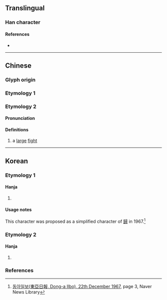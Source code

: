 {{character info}}
==Translingual==

===Han character===
{{Han char|rn=66|rad=攴|as=05|sn=9|four=|canj=HAOK|ids=⿰白攵}}

====References====
* {{Han ref|kx=0469.180|dkj=13154|dj=0819.160|hdz=21455.030|uh=6540|ud=25920}}

----

==Chinese==
{{zh-forms}}

===Glyph origin===
{{Han etym}}

===Etymology 1===
{{zh-see|迫|a}}

===Etymology 2===

====Pronunciation====
{{zh-pron
|m=pò
|c=baak3
|mc=y
|oc=y
|cat=n
}}

====Definitions====
{{zh-hanzi}}

# a [[large]] [[fight]]

----

==Korean==

===Etymology 1===

====Hanja====
{{ko-hanja|돌아가다|돌아갈|귀}}

# {{alt form|ko|歸||{{hanja form of|귀|to [[return]]}}}}

====Usage notes====
This character was proposed as a simplified character of [[歸]] in 1967.<ref>[https://newslibrary.naver.com/viewer/index.nhn?articleId=1967122200209203009&editNo=2&printCount=1&publishDate=1967-12-22&officeId=00020&pageNo=3&printNo=14212&publishType=00020 동아일보(東亞日報, Dong-a Ilbo), 22th December 1967], page 3, Naver News Library</ref>

===Etymology 2===

====Hanja====
{{ko-hanja|핍박하다|핍박할|박}}

# {{alt form|ko|迫||{{hanja form of|박|to [[persecute]]}}}}

===References===
<references />